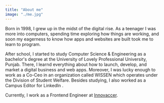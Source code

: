 ```yaml
---
title: "About me"
image: "./me.jpg"
---
```



Born in 1998, I grew up in the midst of the digital rise. As a teenager I was more into computers, spending time exploring how things are working, and soon my eagerness to know how apps and websites are built took me to learn to program.

After school, I started to study <Underlining highlight>Computer Science & Engineering as a bachelor's degree</Underlining> at the University of Lovely Professional University, Punjab. There, I learnd everything
about how to launch, develop, and market a digital business and web apps. Moreover, I was lucky enough to work as a Co-Ceo in an organization called WISSEN which operates under the Division of Student Welfare. Besides studying,
I also worked as a <Underlining highlight>Campus Editor for LinkedIn </Underlining>.

Currently, I work as a <Underlining highlight>Frontend Engineer</Underlining> at <a href="https://innovaccer.com/" target="_blank" rel="nofollow noopener noreferrer" aria-label="External Link">Innovaccer</a>.
